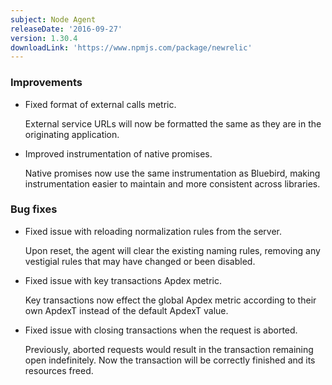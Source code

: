 ```yaml
---
subject: Node Agent
releaseDate: '2016-09-27'
version: 1.30.4
downloadLink: 'https://www.npmjs.com/package/newrelic'
---
```


### Improvements

* Fixed format of external calls metric.

  External service URLs will now be formatted the same as they are in the originating application.
* Improved instrumentation of native promises.

  Native promises now use the same instrumentation as Bluebird, making instrumentation easier to maintain and more consistent across libraries.

### Bug fixes

* Fixed issue with reloading normalization rules from the server.

  Upon reset, the agent will clear the existing naming rules, removing any vestigial rules that may have changed or been disabled.
* Fixed issue with key transactions Apdex metric.

  Key transactions now effect the global Apdex metric according to their own ApdexT instead of the default ApdexT value.
* Fixed issue with closing transactions when the request is aborted.

  Previously, aborted requests would result in the transaction remaining open indefinitely. Now the transaction will be correctly finished and its resources freed.
